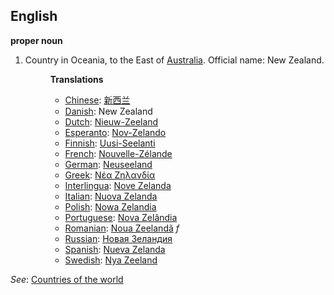 ==English==

'''proper noun'''

# Country in Oceania, to the East of [[Australia]]. Official name: New Zealand.
#:'''Translations'''
#:*[[Chinese]]: [[新西兰]]
#:*[[Danish]]: New Zealand
#:*[[Dutch]]: [[Nieuw-Zeeland]]
#:*[[Esperanto]]: [[Nov-Zelando]]
#:*[[Finnish]]: [[Uusi-Seelanti]]
#:*[[French]]: [[Nouvelle-Zélande]]
#:*[[German]]: [[Neuseeland]]
#:*[[Greek]]: [[Νέα Ζηλανδία]]
#:*[[Interlingua]]: [[Nove Zelanda]]
#:*[[Italian]]: [[Nuova Zelanda]]
#:*[[Polish]]: [[Nowa Zelandia]]
#:*[[Portuguese]]: [[Nova Zelândia]]
#:*[[Romanian]]: [[Noua Zeelandã]] ''f''
#:*[[Russian]]: [[Новая Зеландия]]
#:*[[Spanish]]: [[Nueva Zelanda]]
#:*[[Swedish]]: [[Nya Zeeland]]

''See'': [[Countries of the world]]